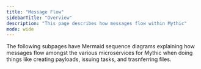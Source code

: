 ```yaml
---
title: "Message Flow"
sidebarTitle: "Overview"
description: "This page describes how messages flow within Mythic"
mode: wide
---
```


The following subpages have Mermaid sequence diagrams explaining how messages flow amongst the various microservices for Mythic when doing things like creating payloads, issuing tasks, and trasnferring files.
